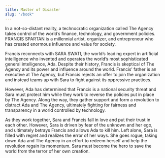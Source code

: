 ```yaml
---
title: Master of Disaster
slug: "/book"
---
```



In a not-so-distant reality, a technocratic organization called The Agency takes control of the world’s finance, technology, and government policies. FRANCIS SPARTAN is a millennial artist, organizer, and entrepreneur who has created enormous influence and value for society.

Francis reconnects with SARA SWATI, the world’s leading expert in artificial intelligence who invented and operates the world’s most sophisticated general intelligence, Ada. Despite their history, Francis is skeptical of The Agency and its power and influence around the world. Francis’ father is an executive at The Agency, but Francis rejects an offer to join the organization and instead teams up with Sara to fight against its oppressive practices.

However, Ada has determined that Francis is a national security threat and Sara must protect him while they work to reverse the policies put in place by The Agency. Along the way, they gather support and form a revolution to distract Ada and The Agency, ultimately fighting for fairness and transparency in a world controlled by technology.

As they work together, Sara and Francis fall in love and put their trust in each other. However, Sara is driven by fear of the unknown and her ego, and ultimately betrays Francis and allows Ada to kill him. Left alone, Sara is filled with regret and realizes the error of her ways. She goes rogue, taking down Ada and The Agency in an effort to redeem herself and help the revolution regain its momentum. Sara must become the hero to save the world from the terror of her own creation.
